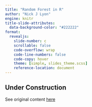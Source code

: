 ```yaml
---
title: "Random Forest in R"
author: "Nick J Lyon"
engine: knitr
title-slide-attributes:
  data-background-color: "#222222"
format: 
  revealjs: 
    slide-number: c
    scrollable: false
    code-overflow: wrap
    code-line-numbers: false
    code-copy: hover
    theme: [simple, slides_theme.scss]
    reference-location: document
---
```


## Under Construction {background-color="#222222"}

See original content [here](https://github.com/njlyon0/lyon-tutorial_random-forest)